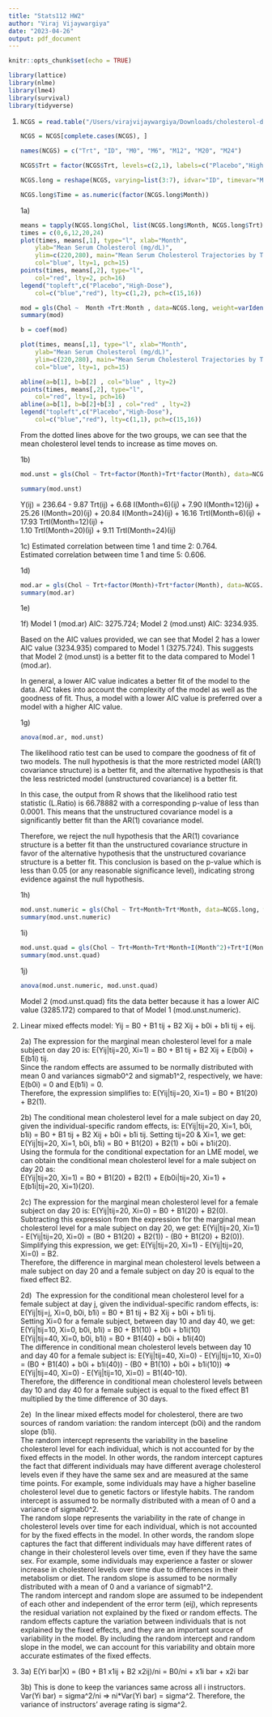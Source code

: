 ```yaml
---
title: "Stats112 HW2"
author: "Viraj Vijaywargiya"
date: "2023-04-26"
output: pdf_document
---
```


```r
knitr::opts_chunk$set(echo = TRUE)
```

```r
library(lattice)
library(nlme)
library(lme4)
library(survival)
library(tidyverse)
```

1.  

    ```r
    NCGS = read.table("/Users/virajvijaywargiya/Downloads/cholesterol-data.txt", na.strings=".")

    NCGS = NCGS[complete.cases(NCGS), ]

    names(NCGS) = c("Trt", "ID", "M0", "M6", "M12", "M20", "M24")

    NCGS$Trt = factor(NCGS$Trt, levels=c(2,1), labels=c("Placebo","HighDose"))

    NCGS.long = reshape(NCGS, varying=list(3:7), idvar="ID", timevar="Month", times=c(0,6,12,20,24), v.names="Chol", direction="long")

    NCGS.long$Time = as.numeric(factor(NCGS.long$Month))
    ```

    1a)

    ```r
    means = tapply(NCGS.long$Chol, list(NCGS.long$Month, NCGS.long$Trt), mean)
    times = c(0,6,12,20,24)
    plot(times, means[,1], type="l", xlab="Month", 
    	ylab="Mean Serum Cholesterol (mg/dL)",
    	ylim=c(220,280), main="Mean Serum Cholesterol Trajectories by Treatment",
    	col="blue", lty=1, pch=15)
    points(times, means[,2], type="l",
    	col="red", lty=2, pch=16)
    legend("topleft",c("Placebo","High-Dose"),
    	col=c("blue","red"), lty=c(1,2), pch=c(15,16))
    ```

    ```r
    mod = gls(Chol ~  Month +Trt:Month , data=NCGS.long, weight=varIdent(form = ~ 1 | Time),corr=corSymm(, form = ~ Time | ID))
    summary(mod)

    b = coef(mod)

    plot(times, means[,1], type="l", xlab="Month", 
    	ylab="Mean Serum Cholesterol (mg/dL)",
    	ylim=c(220,280), main="Mean Serum Cholesterol Trajectories by Treatment",
    	col="blue", lty=1, pch=15)
    	
    abline(a=b[1], b=b[2] , col="blue" , lty=2)
    points(times, means[,2], type="l",
    	col="red", lty=1, pch=16)
    abline(a=b[1], b=b[2]+b[3] , col="red" , lty=2)	
    legend("topleft",c("Placebo","High-Dose"),
    	col=c("blue","red"), lty=c(1,1), pch=c(15,16))
    ```

    From the dotted lines above for the two groups, we can see that the mean cholesterol level tends to increase as time moves on.

    1b)

    ```r
    mod.unst = gls(Chol ~ Trt+factor(Month)+Trt*factor(Month), data=NCGS.long, weight=varIdent(form = ~ 1 | Time),corr=corSymm(, form = ~ Time | ID))

    summary(mod.unst)
    ```

    Y(ij) = 236.64 - 9.87 Trt(ij) + 6.68 I(Month=6)(ij) + 7.90 I(Month=12)(ij) + 25.26 I(Month=20)(ij) + 20.84 I(Month=24)(ij) + 16.16 TrtI(Month=6)(ij) + 17.93 TrtI(Month=12)(ij) +\
    1.10 TrtI(Month=20)(ij) + 9.11 TrtI(Month=24)(ij)

    1c) Estimated correlation between time 1 and time 2: 0.764.\
    Estimated correlation between time 1 and time 5: 0.606.

    1d)

    ```r
    mod.ar = gls(Chol ~ Trt+factor(Month)+Trt*factor(Month), data=NCGS.long,corr=corAR1(, form = ~ Time | ID))
    summary(mod.ar)
    ```

    1e)

    1f) Model 1 (mod.ar) AIC: 3275.724; Model 2 (mod.unst) AIC: 3234.935.

    Based on the AIC values provided, we can see that Model 2 has a lower AIC value (3234.935) compared to Model 1 (3275.724). This suggests that Model 2 (mod.unst) is a better fit to the data compared to Model 1 (mod.ar).

    In general, a lower AIC value indicates a better fit of the model to the data. AIC takes into account the complexity of the model as well as the goodness of fit. Thus, a model with a lower AIC value is preferred over a model with a higher AIC value.

    1g)

    ```r
    anova(mod.ar, mod.unst)
    ```

    The likelihood ratio test can be used to compare the goodness of fit of two models. The null hypothesis is that the more restricted model (AR(1) covariance structure) is a better fit, and the alternative hypothesis is that the less restricted model (unstructured covariance) is a better fit.

    In this case, the output from R shows that the likelihood ratio test statistic (L.Ratio) is 66.78882 with a corresponding p-value of less than 0.0001. This means that the unstructured covariance model is a significantly better fit than the AR(1) covariance model.

    Therefore, we reject the null hypothesis that the AR(1) covariance structure is a better fit than the unstructured covariance structure in favor of the alternative hypothesis that the unstructured covariance structure is a better fit. This conclusion is based on the p-value which is less than 0.05 (or any reasonable significance level), indicating strong evidence against the null hypothesis.

    1h)

    ```r
    mod.unst.numeric = gls(Chol ~ Trt+Month+Trt*Month, data=NCGS.long, weight=varIdent(form = ~ 1 | Time),corr=corSymm(, form = ~ Time | ID), method="ML")
    summary(mod.unst.numeric)
    ```

    1i)

    ```r
    mod.unst.quad = gls(Chol ~ Trt+Month+Trt*Month+I(Month^2)+Trt*I(Month^2), data=NCGS.long, weight=varIdent(form = ~ 1 | Time),corr=corSymm(, form = ~ Time | ID), method="ML")
    summary(mod.unst.quad)
    ```

    1j)

    ```r
    anova(mod.unst.numeric, mod.unst.quad)
    ```

    Model 2 (mod.unst.quad) fits the data better because it has a lower AIC value (3285.172) compared to that of Model 1 (mod.unst.numeric).

2.  Linear mixed effects model: Yij = B0 + B1 tij + B2 Xij + b0i + b1i tij + eij.

    2a) The expression for the marginal mean cholesterol level for a male subject on day 20 is: E(Yij\|tij=20, Xi=1) = B0 + B1 tij + B2 Xij + E(b0i) + E(b1i) tij.\
    Since the random effects are assumed to be normally distributed with mean 0 and variances sigmab0\^2 and sigmab1\^2, respectively, we have: E(b0i) = 0 and E(b1i) = 0.\
    Therefore, the expression simplifies to: E(Yij\|tij=20, Xi=1) = B0 + B1(20) + B2(1).

    2b) The conditional mean cholesterol level for a male subject on day 20, given the individual-specific random effects, is: E(Yij\|tij=20, Xi=1, b0i, b1i) = B0 + B1 tij + B2 Xij + b0i + b1i tij. Setting tij=20 & Xi=1, we get: E(Yij\|tij=20, Xi=1, b0i, b1i) = B0 + B1(20) + B2(1) + b0i + b1i(20).\
    Using the formula for the conditional expectation for an LME model, we can obtain the conditional mean cholesterol level for a male subject on day 20 as:\
    E(Yij\|tij=20, Xi=1) = B0 + B1(20) + B2(1) + E(b0i\|tij=20, Xi=1) + E(b1i\|tij=20, Xi=1)(20).

    2c) The expression for the marginal mean cholesterol level for a female subject on day 20 is: E(Yij\|tij=20, Xi=0) = B0 + B1(20) + B2(0).\
    Subtracting this expression from the expression for the marginal mean cholesterol level for a male subject on day 20, we get: E(Yij\|tij=20, Xi=1) - E(Yij\|tij=20, Xi=0) = (B0 + B1(20) + B2(1)) - (B0 + B1(20) + B2(0)).\
    Simplifying this expression, we get: E(Yij\|tij=20, Xi=1) - E(Yij\|tij=20, Xi=0) = B2.\
    Therefore, the difference in marginal mean cholesterol levels between a male subject on day 20 and a female subject on day 20 is equal to the fixed effect B2.

    2d)  The expression for the conditional mean cholesterol level for a female subject at day j, given the individual-specific random effects, is: E(Yij\|tij=j, Xi=0, b0i, b1i) = B0 + B1 tij + B2 Xij + b0i + b1i tij.\
    Setting Xi=0 for a female subject, between day 10 and day 40, we get:\
    E(Yij\|tij=10, Xi=0, b0i, b1i) = B0 + B1(10) + b0i + b1i(10)\
    E(Yij\|tij=40, Xi=0, b0i, b1i) = B0 + B1(40) + b0i + b1i(40)\
    The difference in conditional mean cholesterol levels between day 10 and day 40 for a female subject is: E(Yij\|tij=40, Xi=0) - E(Yij\|tij=10, Xi=0) = (B0 + B1(40) + b0i + b1i(40)) - (B0 + B1(10) + b0i + b1i(10)) =\> E(Yij\|tij=40, Xi=0) - E(Yij\|tij=10, Xi=0) = B1(40-10).\
    Therefore, the difference in conditional mean cholesterol levels between day 10 and day 40 for a female subject is equal to the fixed effect B1 multiplied by the time difference of 30 days.

    2e)  In the linear mixed effects model for cholesterol, there are two sources of random variation: the random intercept (b0i) and the random slope (b1i).\
    The random intercept represents the variability in the baseline cholesterol level for each individual, which is not accounted for by the fixed effects in the model. In other words, the random intercept captures the fact that different individuals may have different average cholesterol levels even if they have the same sex and are measured at the same time points. For example, some individuals may have a higher baseline cholesterol level due to genetic factors or lifestyle habits. The random intercept is assumed to be normally distributed with a mean of 0 and a variance of sigmab0\^2.\
    The random slope represents the variability in the rate of change in cholesterol levels over time for each individual, which is not accounted for by the fixed effects in the model. In other words, the random slope captures the fact that different individuals may have different rates of change in their cholesterol levels over time, even if they have the same sex. For example, some individuals may experience a faster or slower increase in cholesterol levels over time due to differences in their metabolism or diet. The random slope is assumed to be normally distributed with a mean of 0 and a variance of sigmab1\^2.\
    The random intercept and random slope are assumed to be independent of each other and independent of the error term (eij), which represents the residual variation not explained by the fixed or random effects. The random effects capture the variation between individuals that is not explained by the fixed effects, and they are an important source of variability in the model. By including the random intercept and random slope in the model, we can account for this variability and obtain more accurate estimates of the fixed effects.

3.  3a) E(Yi bar\|X) = (B0 + B1 x1ij + B2 x2ij)/ni = B0/ni + x1i bar + x2i bar

    3b) This is done to keep the variances same across all i instructors.\
    Var(Yi bar) = sigma\^2/ni =\> ni\*Var(Yi bar) = sigma\^2. Therefore, the variance of instructors' average rating is sigma\^2.
